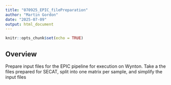 ```yaml
---
title: "070925_EPIC_filePreparation"
author: "Martin Gordon"
date: "2025-07-09"
output: html_document
---
```


```r
knitr::opts_chunk$set(echo = TRUE)
```

## Overview

Prepare input files for the EPIC pipeline for execution on Wynton. 
Take a the files prepared for SECAT, split into one matrix per sample, and simplify the input files 

